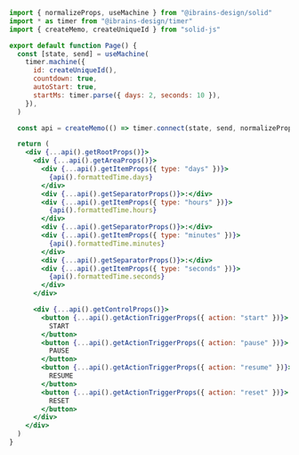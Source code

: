 ```jsx
import { normalizeProps, useMachine } from "@ibrains-design/solid"
import * as timer from "@ibrains-design/timer"
import { createMemo, createUniqueId } from "solid-js"

export default function Page() {
  const [state, send] = useMachine(
    timer.machine({
      id: createUniqueId(),
      countdown: true,
      autoStart: true,
      startMs: timer.parse({ days: 2, seconds: 10 }),
    }),
  )

  const api = createMemo(() => timer.connect(state, send, normalizeProps))

  return (
    <div {...api().getRootProps()}>
      <div {...api().getAreaProps()}>
        <div {...api().getItemProps({ type: "days" })}>
          {api().formattedTime.days}
        </div>
        <div {...api().getSeparatorProps()}>:</div>
        <div {...api().getItemProps({ type: "hours" })}>
          {api().formattedTime.hours}
        </div>
        <div {...api().getSeparatorProps()}>:</div>
        <div {...api().getItemProps({ type: "minutes" })}>
          {api().formattedTime.minutes}
        </div>
        <div {...api().getSeparatorProps()}>:</div>
        <div {...api().getItemProps({ type: "seconds" })}>
          {api().formattedTime.seconds}
        </div>
      </div>

      <div {...api().getControlProps()}>
        <button {...api().getActionTriggerProps({ action: "start" })}>
          START
        </button>
        <button {...api().getActionTriggerProps({ action: "pause" })}>
          PAUSE
        </button>
        <button {...api().getActionTriggerProps({ action: "resume" })}>
          RESUME
        </button>
        <button {...api().getActionTriggerProps({ action: "reset" })}>
          RESET
        </button>
      </div>
    </div>
  )
}
```
